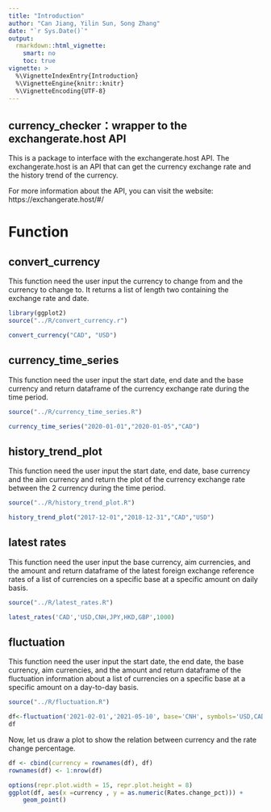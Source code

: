 ```yaml
---
title: "Introduction"
author: "Can Jiang, Yilin Sun, Song Zhang"
date: "`r Sys.Date()`"
output: 
  rmarkdown::html_vignette:
    smart: no
    toc: true
vignette: >
  %\VignetteIndexEntry{Introduction}
  %\VignetteEngine{knitr::knitr}
  %\VignetteEncoding{UTF-8}
---
```


## currency_checker：wrapper to the exchangerate.host API

This is a package to interface with the exchangerate.host API. The exchangerate.host is an API that can get the currency exchange rate and the history trend of the currency. 

For more information about the API, you can visit the website: https://exchangerate.host/#/

# Function

## convert_currency

This function need the user input the currency to change from and the currency to change to. It returns a list of length two containing the exchange rate and date. 


```r
library(ggplot2)
source("../R/convert_currency.r")
```
```r
convert_currency("CAD", "USD")
```


## currency_time_series

This function need the user input the start date, end date and the base currency and return dataframe of the currency exchange rate during the time period. 

```r
source("../R/currency_time_series.R")
```
```r
currency_time_series("2020-01-01","2020-01-05","CAD")

```

 



## history_trend_plot

This function need the user input the start date, end date, base currency and the aim currency and return the plot of the currency exchange rate between the 2 currency during the time period.
```r

source("../R/history_trend_plot.R")
```
```r
history_trend_plot("2017-12-01","2018-12-31","CAD","USD")

```


## latest rates

This function need the user input the base currency, aim currencies, and the amount and return dataframe of the latest foreign exchange reference rates of a list of currencies on a specific base at a specific amount on daily basis. 

```r
source("../R/latest_rates.R")
```
```r
latest_rates('CAD','USD,CNH,JPY,HKD,GBP',1000)
```   
    


## fluctuation

This function need the user input the start date, the end date, the base currency, aim currencies, and the amount and return dataframe of the fluctuation information about a list of currencies on a specific base at a specific amount on a day-to-day basis. 

```r
source("../R/fluctuation.R")
```
```r
df<-fluctuation('2021-02-01','2021-05-10', base='CNH', symbols='USD,CAD,JPY,HKD,GBP', amount=1000)
df
```      
 
Now, let us draw a plot to show the relation between currency and the rate change percentage.

```r
df <- cbind(currency = rownames(df), df)
rownames(df) <- 1:nrow(df)
```
```r
options(repr.plot.width = 15, repr.plot.height = 8)
ggplot(df, aes(x =currency , y = as.numeric(Rates.change_pct))) +
    geom_point() 
```